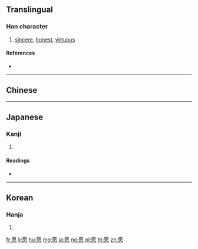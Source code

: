 {{also|願}}
==Translingual==

===Han character===
{{Han char|rn=61|rad=心|as=10|sn=14|four=71339|canj=MFP|ids=⿸原心}}

# [[sincere]], [[honest]], [[virtuous]]

====References====
* {{Han ref|kx=0397.060|dkj=11030|dj=0736.020|hdz=42333.100|uh=613F|ud=24895|bh=BA40|bd=47680}}

----

==Chinese==
{{zh-see|願}}

----

==Japanese==

===Kanji===
{{ja-kanji|grade=|rs=心10}}

# {{defn|lang=ja|sort=心10}}

====Readings====
* {{ja-readings|on=[[げん]] (gen)|kun=[[つつしむ]] (tsutsushimu)}}

----

==Korean==

===Hanja===
{{ko-hanja|hangeul=원|eumhun=|rv=won|mr=wŏn|y=wen}}

# {{defn|lang=ko|sort=心10}}

[[fr:愿]]
[[li:愿]]
[[hu:愿]]
[[mg:愿]]
[[ja:愿]]
[[no:愿]]
[[pl:愿]]
[[th:愿]]
[[zh:愿]]